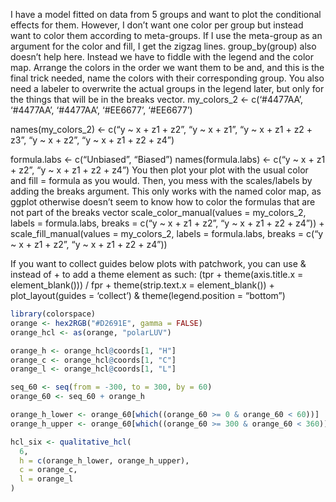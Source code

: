 I have a model fitted on data from 5 groups and want to plot the conditional effects for them. However, I don't want one color per group but instead want to color them according to meta-groups. If I use the meta-group as an argument for the color and fill, I get the zigzag lines. group_by(group) also doesn't help here.
Instead we have to fiddle with the legend and the color map.
Arrange the colors in the order we want them to be and, and this is the final trick needed, name the colors with their corresponding group. You also need a labeler to overwrite the actual groups in the legend later, but only for the things that will be in the breaks vector.
my_colors_2 <- c('#4477AA', '#4477AA', '#4477AA', '#EE6677', '#EE6677')

names(my_colors_2) <- c("y ~ x + z1 + z2",
                        "y ~ x + z1",
                        "y ~ x + z1 + z2 + z3",
                        "y ~ x + z2",
                        "y ~ x + z1 + z2 + z4")

formula.labs <- c("Unbiased",
                  "Biased")
names(formula.labs) <- c("y ~ x + z1 + z2",
                         "y ~ x + z1 + z2 + z4")
You then plot your plot with the usual color and fill = formula as you would.
Then, you mess with the scales/labels by adding the breaks argument. This only works with the named color map, as ggplot otherwise doesn't seem to know how to color the formulas that are not part of the breaks vector
scale_color_manual(values = my_colors_2, labels = formula.labs, breaks = c("y ~ x + z1 + z2", "y ~ x + z1 + z2 + z4")) +
  scale_fill_manual(values = my_colors_2, labels = formula.labs, breaks = c("y ~ x + z1 + z2", "y ~ x + z1 + z2 + z4"))
  
  
  
  
  
  
  
  
  
  
  
  
  
  
 If you want to collect guides below plots with patchwork, you can use & instead of + to add a theme element as such:
(tpr + theme(axis.title.x = element_blank())) / fpr + theme(strip.text.x = element_blank()) +   plot_layout(guides = 'collect') & theme(legend.position = "bottom")
















```r
library(colorspace)
orange <- hex2RGB("#D2691E", gamma = FALSE)
orange_hcl <- as(orange, "polarLUV")

orange_h <- orange_hcl@coords[1, "H"]
orange_c <- orange_hcl@coords[1, "C"]
orange_l <- orange_hcl@coords[1, "L"]
```

```r
seq_60 <- seq(from = -300, to = 300, by = 60)
orange_60 <- seq_60 + orange_h

orange_h_lower <- orange_60[which((orange_60 >= 0 & orange_60 < 60))]
orange_h_upper <- orange_60[which((orange_60 >= 300 & orange_60 < 360))]

hcl_six <- qualitative_hcl(
  6, 
  h = c(orange_h_lower, orange_h_upper), 
  c = orange_c, 
  l = orange_l
)
```



